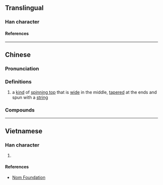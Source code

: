 {{also|嘎}}
{{character info/new}}
==Translingual==

===Han character===
{{Han char|rn=42|rad=小|as=06|sn=9|four=|canj=FKF,XFKF|ids=⿱尖小}}

====References====
{{Han ref|kx=0297.151|dkj=07500|hdz=10564.060|uh=5C1C}}

----

==Chinese==
{{zh-forms|alt=嘎}}

===Pronunciation===
{{zh-pron
|m=gá,er=y
|c=gaa4,gaat3,gaa1
|cat=n
}}

===Definitions===
{{zh-hanzi}}

# a [[kind]] of [[spinning top]] that is [[wide]] in the middle, [[taper]]ed at the ends and spun with a [[string]]

===Compounds===
{{zh-der|尜兒|尜尜|尜尜兒}}

----

==Vietnamese==

===Han character===
{{vi-hantu|rs=小06|[[ca]]}}

# {{defn|lang=vi|sort=小06}}

====References====
* [http://nomfoundation.org/common/nom_details.php?codepoint=5c1c Nom Foundation]